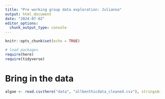 ```yaml
---
title: "Pre working group data exploration: Julianna"
output: html_document
date: "2024-07-02"
editor_options: 
  chunk_output_type: console
---
```


```r
knitr::opts_chunk$set(echo = TRUE)

# load packages
require(here)
require(tidyverse)
```

# Bring in the data

```r
algae <- read.csv(here("data", "allbenthicdata_cleaned.csv"), stringsAsFactors = F) 

```

